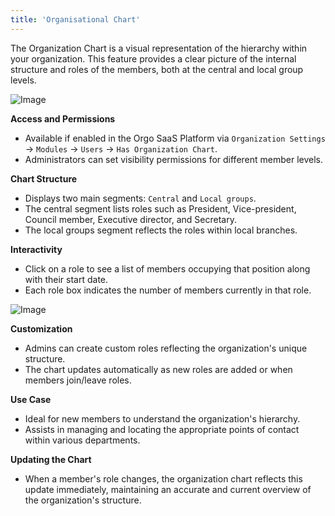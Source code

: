 ```yaml
---
title: 'Organisational Chart'
---
```


The Organization Chart is a visual representation of the hierarchy within your organization. This feature provides a clear picture of the internal structure and roles of the members, both at the central and local group levels.

![Image](/images/platform/Screenshot-2024-03-01-at-17.13.44.png)

**Access and Permissions**

* Available if enabled in the Orgo SaaS Platform via `Organization Settings` -> `Modules` -> `Users` -> `Has Organization Chart`.
* Administrators can set visibility permissions for different member levels.

**Chart Structure**

* Displays two main segments: `Central` and `Local groups`.
* The central segment lists roles such as President, Vice-president, Council member, Executive director, and Secretary.
* The local groups segment reflects the roles within local branches.

**Interactivity**

* Click on a role to see a list of members occupying that position along with their start date.
* Each role box indicates the number of members currently in that role.

![Image](/images/platform/Screenshot-2024-03-01-at-17.14.29.png)

**Customization**

* Admins can create custom roles reflecting the organization's unique structure.
* The chart updates automatically as new roles are added or when members join/leave roles.

**Use Case**

* Ideal for new members to understand the organization's hierarchy.
* Assists in managing and locating the appropriate points of contact within various departments.

**Updating the Chart**

* When a member's role changes, the organization chart reflects this update immediately, maintaining an accurate and current overview of the organization's structure.